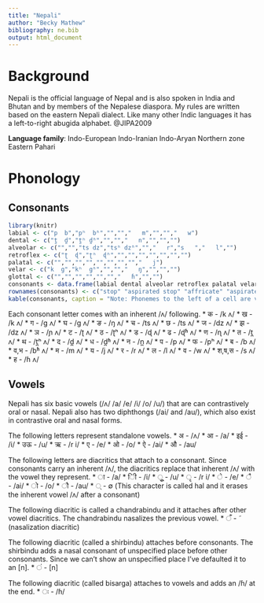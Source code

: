 ---
title: "Nepali"
author: "Becky Mathew"
bibliography: ne.bib
output: html_document
---
<!-- Last updadted on July 6 2019 -->

# Background
Nepali is the official language of Nepal and is also spoken in India and Bhutan and by members of the Nepalese diaspora. My rules are written based on the eastern Nepali dialect. Like many other Indic languages it has a left-to-right abugida alphabet. @JIPA2009

**Language family**: Indo-European Indo-Iranian Indo-Aryan Northern zone Eastern Pahari

# Phonology
## Consonants
```{r echo = FALSE results = 'asis'}
library(knitr)
labial <- c("p  b","pʰ  bʱ","","","   m","","","   w")
dental <- c("t̪  d̪","t̪ʰ d̪ʱ","","","   n","","","")
alveolar <- c("","","ts dz","tsʰ dzʱ","","   r","s   ","   l","")
retroflex <- c("ʈ  ɖ","ʈʰ  ɖʱ","","","","","","","")
palatal <- c("","","","","","","","","   j")
velar <- c("k  g","kʰ  gʱ","","","   ŋ","","","")
glottal <- c("","","","","","","   ɦ","","")
consonants <- data.frame(labial dental alveolar retroflex palatal velar glottal)
rownames(consonants) <- c("stop" "aspirated stop" "affricate" "aspirated affricate""nasal" "trill" "fricative" "lateral approximant" "approximant")
kable(consonants, caption = "Note: Phonemes to the left of a cell are voiceless and phonemes to the right are voiced.")
```

Each consonant letter comes with an inherent /ʌ/ following.
* क - /k ʌ/
* ख - /k ʌ/
* ग - /g ʌ/
* घ - /g ʌ/
* ङ - /ŋ ʌ/
* च - /ts ʌ/
* छ - /ts ʌ/
* ज - /dz ʌ/
* झ - /dz ʌ/
* ञ - /ɲ ʌ/
* ट - /ʈ ʌ/
* ठ - /ʈʰ ʌ/
* ड - /ɖ ʌ/
* ढ - /ɖʱ ʌ/
* ण - /ɳ ʌ/
* त - /t̪ ʌ/
* थ - /t̪ʰ ʌ/
* द - /d̪ ʌ/
* ध - /d̪ʱ ʌ/
* न - /n̪ ʌ/
* प - /p ʌ/
* फ - /pʰ ʌ/
* ब - /b ʌ/
* व,भ - /bʱ ʌ/
* म - /m ʌ/
* य - /j ʌ/
* र - /r ʌ/
* ल - /l ʌ/
* व - /w ʌ/
* श,ष,स - /s ʌ/
* ह - /ɦ ʌ/

## Vowels

Nepali has six basic vowels (/ʌ/ /a/ /e/ /i/ /o/ /u/) that are can contrastively oral or nasal. Nepali also has two diphthongs (/ai/ and /au/), which also exist in contrastive oral and nasal forms.

The following letters represent standalone vowels.
* अ - /ʌ/
* आ - /a/
* इई - /i/
* उऊ - /u/
* ऋ - /r i/
* ए - /e/
* ओ - /o/
* ऐ - /ai/
* औ - /au/

The following letters are diacritics that attach to a consonant. Since consonants carry an inherent /ʌ/, the diacritics replace that inherent /ʌ/ with the vowel they represent.
* ा - /a/
* िी - /i/
* ुू - /u/
* ृ - /r i/
* े - /e/
* ै - /ai/
* ो - /o/
* ौ - /au/
* ् - ∅ (This character is called hal and it erases the inherent vowel /ʌ/ after a consonant)

The following diacritic is called a chandrabindu and it attaches after other vowel diacritics. The chandrabindu nasalizes the previous vowel.
* ँ - ̃  (nasalization diacritic)

The following diacritic (called a shirbindu) attaches before consonants. The shirbindu adds a nasal consonant of unspecified place before other consonants. Since we can't show an unspecified place I've defaulted it to an [n].
* ं - [n]

The following diacritic (called bisarga) attaches to vowels and adds an /ɦ/ at the end.
* ः - /ɦ/
